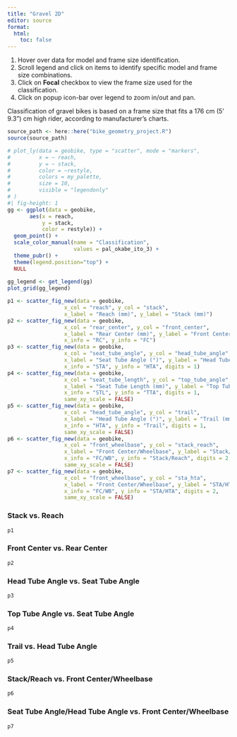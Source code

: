 ```yaml
---
title: "Gravel 2D"
editor: source
format:
  html:
    toc: false
---
```

::: {.callout-tip}
1. Hover over data for model and frame size identification.
2. Scroll legend and click on items to identify specific model and frame size combinations.
3. Click on **Focal** checkbox to view the frame size used for the classification.
4. Click on popup icon-bar over legend to zoom in/out and pan.
:::

::: {.callout-note}
Classification of gravel bikes is based on a frame size that fits a 176 cm (5' 9.3") cm high rider, according to manufacturer's charts.
:::


```r
source_path <- here::here("bike_geometry_project.R")
source(source_path)
```

```r
# plot_ly(data = geobike, type = "scatter", mode = "markers",
#         x = ~ reach,
#         y = ~ stack,
#         color = ~restyle,
#         colors = my_palette,
#         size = 10,
#         visible = "legendonly"
# )
#| fig-height: 1
gg <- ggplot(data = geobike,
       aes(x = reach,
           y = stack,
           color = restyle)) +
  geom_point() +
  scale_color_manual(name = "Classification",
                     values = pal_okabe_ito_3) +
  theme_pubr() +
  theme(legend.position="top") +
  NULL
  
gg_legend <- get_legend(gg)
plot_grid(gg_legend)

```

```r

p1 <- scatter_fig_new(data = geobike,
                  x_col = "reach", y_col = "stack",
                  x_label = "Reach (mm)", y_label = "Stack (mm)")
p2 <- scatter_fig_new(data = geobike,
                  x_col = "rear_center", y_col = "front_center",
                  x_label = "Rear Center (mm)", y_label = "Front Center (mm)",
                  x_info = "RC", y_info = "FC")
p3 <- scatter_fig_new(data = geobike,
                  x_col = "seat_tube_angle", y_col = "head_tube_angle",
                  x_label = "Seat Tube Angle (°)", y_label = "Head Tube Angle (°)",
                  x_info = "STA", y_info = "HTA", digits = 1)
p4 <- scatter_fig_new(data = geobike,
                  x_col = "seat_tube_length", y_col = "top_tube_angle",
                  x_label = "Seat Tube Length (mm)", y_label = "Top Tube Angle (°)",
                  x_info = "STL", y_info = "TTA", digits = 1,
                  same_xy_scale = FALSE)
p5 <- scatter_fig_new(data = geobike,
                  x_col = "head_tube_angle", y_col = "trail",
                  x_label = "Head Tube Angle (°)", y_label = "Trail (mm)",
                  x_info = "HTA", y_info = "Trail", digits = 1,
                  same_xy_scale = FALSE)
p6 <- scatter_fig_new(data = geobike,
                  x_col = "front_wheelbase", y_col = "stack_reach",
                  x_label = "Front Center/Wheelbase", y_label = "Stack/Reach",
                  x_info = "FC/WB", y_info = "Stack/Reach", digits = 2,
                  same_xy_scale = FALSE)
p7 <- scatter_fig_new(data = geobike,
                  x_col = "front_wheelbase", y_col = "sta_hta",
                  x_label = "Front Center/Wheelbase", y_label = "STA/HTA",
                  x_info = "FC/WB", y_info = "STA/HTA", digits = 2,
                  same_xy_scale = FALSE)
```

### Stack vs. Reach

```r
p1
```

### Front Center vs. Rear Center

```r
p2
```

### Head Tube Angle vs. Seat Tube Angle

```r
p3
```

### Top Tube Angle vs. Seat Tube Angle

```r
p4
```

### Trail vs. Head Tube Angle

```r
p5
```

### Stack/Reach vs. Front Center/Wheelbase

```r
p6
```

### Seat Tube Angle/Head Tube Angle vs. Front Center/Wheelbase

```r
p7

```


